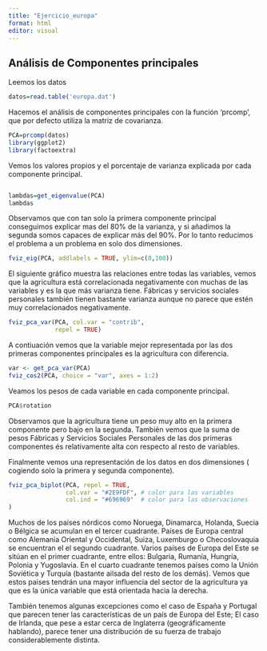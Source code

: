 ```yaml
---
title: "Ejercicio_europa"
format: html
editor: visual
---
```


## Análisis de Componentes principales

Leemos los datos

```r
datos=read.table('europa.dat')

```

Hacemos el análisis de componentes principales con la función 'prcomp', que por defecto utiliza la matriz de covarianza.

```r
PCA=prcomp(datos)
library(ggplot2)
library(factoextra)

```

Vemos los valores propios y el porcentaje de varianza explicada por cada componente principal.

```         
```

```r
lambdas=get_eigenvalue(PCA)
lambdas
```

Observamos que con tan solo la primera componente principal conseguimos explicar mas del 80% de la varianza, y si añadimos la segunda somos capaces de explicar más del 90%. Por lo tanto reducimos el problema a un problema en solo dos dimensiones.

```r
fviz_eig(PCA, addlabels = TRUE, ylim=c(0,100))
```

El siguiente gráfico muestra las relaciones entre todas las variables, vemos que la agricultura está correlacionada negativamente con muchas de las variables y es la que más varianza tiene. Fábricas y servicios sociales personales también tienen bastante varianza aunque no parece que estén muy correlacionados negativamente.

```r
fviz_pca_var(PCA, col.var = "contrib",
             repel = TRUE) 
```

A contiuación vemos que la variable mejor representada por las dos primeras componentes principales es la agricultura con diferencia.

```r
var <- get_pca_var(PCA)
fviz_cos2(PCA, choice = "var", axes = 1:2)

```

Veamos los pesos de cada variable en cada componente principal.

```r
PCA$rotation
```

Observamos que la agricultura tiene un peso muy alto en la primera componente pero bajo en la segunda. También vemos que la suma de pesos Fábricas y Servicios Sociales Personales de las dos primeras componentes és relativamente alta con respecto al resto de variables.

Finalmente vemos una representación de los datos en dos dimensiones ( cogiendo solo la primera y segunda componente).

```r
fviz_pca_biplot(PCA, repel = TRUE,
                col.var = "#2E9FDF", # color para las variables
                col.ind = "#696969"  # color para las observaciones
)
```

Muchos de los países nórdicos como Noruega, Dinamarca, Holanda, Suecia o Bélgica se acumulan en el tercer cuadrante. Países de Europa central como Alemania Oriental y Occidental, Suiza, Luxemburgo o Checoslovaquia se encuentran el el segundo cuadrante. Varios países de Europa del Este se sitúan en el primer cuadrante, entre ellos: Bulgaria, Rumanía, Hungría, Polonia y Yugoslavia. En el cuarto cuadrante tenemos países como la Unión Soviética y Turquía (bastante ailsada del resto de los demás). Vemos que estos paises tendrán una mayor influencia del sector de la agricultura ya que es la única variable que está orientada hacia la derecha.

También tenemos algunas excepciones como el caso de España y Portugal que parecen tener las características de un país de Europa del Este; El caso de Irlanda, que pese a estar cerca de Inglaterra (geográficamente hablando), parece tener una distribución de su fuerza de trabajo considerablemente distinta.

